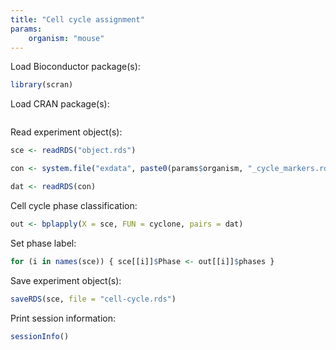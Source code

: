 ```yaml
---
title: "Cell cycle assignment"
params:
    organism: "mouse"
---
```


Load Bioconductor package(s):

```r
library(scran)
```

Load CRAN package(s):

```r

```

Read experiment object(s):

```r
sce <- readRDS("object.rds")
```



```r
con <- system.file("exdata", paste0(params$organism, "_cycle_markers.rds"), package = "scran")

dat <- readRDS(con)
```

Cell cycle phase classification:

```r
out <- bplapply(X = sce, FUN = cyclone, pairs = dat)
```

Set phase label:

```r
for (i in names(sce)) { sce[[i]]$Phase <- out[[i]]$phases }
```

Save experiment object(s):

```r
saveRDS(sce, file = "cell-cycle.rds")
```

Print session information:

```r
sessionInfo()
```
